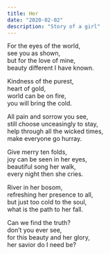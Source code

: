 ```yaml
---
title: Her
date: "2020-02-02"
description: "Story of a girl"
---
```



For the eyes of the world,  
see you as shown,  
but for the love of mine,  
beauty different I have known.


Kindness of the purest,  
heart of gold,  
world can be on fire,  
you will bring the cold.


All pain and sorrow you see,  
still choose unceasingly to stay,  
help through all the wicked times,  
make everyone go hurray.


Give merry ten folds,  
joy can be seen in her eyes,  
beautiful song her walk,  
every night then she cries.


River in her bosom,  
refreshing her presence to all,  
but just too cold to the soul,  
what is the path to her fall.


Can we find the truth?  
don’t you ever see,  
for this beauty and her glory,  
her savior do I need be?

